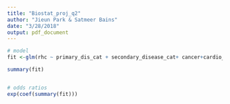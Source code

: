 ```yaml
---
title: "Biostat_proj_q2"
author: "Jieun Park & Satmeer Bains"
date: "3/28/2018"
output: pdf_document
---
```

```r
# model
fit <-glm(rhc ~ primary_dis_cat + secondary_disease_cat+ cancer+cardio_com+heartfailure_com+dementia_com+psychiatric_com+pulmonary_com+renal_com+Cirrhosis_com+GIbleed_com+malign_com+immune_com+transfer_com+myocardio_com+age+sex+education+survivalProb+DASI+APACHEscore+glasgow+bloodPressure+wbc+heartRate+respRate+temperature+PaO2FIO2ratio+albumin+hematocrit+bilirubin+     creatinine+sodium+potassium+PaCo2+PH+weight+DNR+medicalInsurance+respDiag+cardioDiag+neuroDiag+gastroDiag+renalDiag+metaDiag+hemaDiag+sepsisDiag+traumaDiag+orthoDiag+urine+race+income, data=data, family=binomial)

summary(fit)


# odds ratios
exp(coef(summary(fit)))

```








